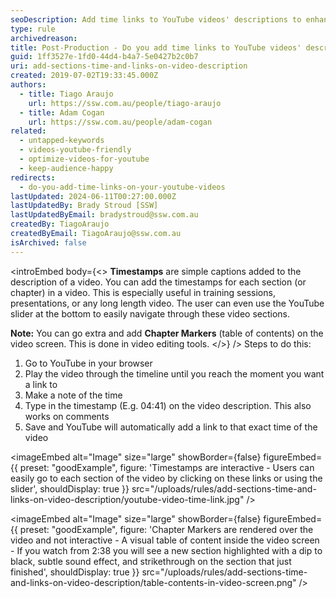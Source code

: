 ```yaml
---
seoDescription: Add time links to YouTube videos' descriptions to enhance user engagement and provide easy access to specific sections or chapters
type: rule
archivedreason:
title: Post-Production - Do you add time links to YouTube videos' descriptions?
guid: 1ff3527e-1fd0-44d4-b4a7-5e0427b2c0b7
uri: add-sections-time-and-links-on-video-description
created: 2019-07-02T19:33:45.000Z
authors:
  - title: Tiago Araujo
    url: https://ssw.com.au/people/tiago-araujo
  - title: Adam Cogan
    url: https://ssw.com.au/people/adam-cogan
related:
  - untapped-keywords
  - videos-youtube-friendly
  - optimize-videos-for-youtube
  - keep-audience-happy
redirects:
  - do-you-add-time-links-on-your-youtube-videos
lastUpdated: 2024-06-11T00:27:00.000Z
lastUpdatedBy: Brady Stroud [SSW]
lastUpdatedByEmail: bradystroud@ssw.com.au
createdBy: TiagoAraujo
createdByEmail: TiagoAraujo@ssw.com.au
isArchived: false
---
```


<introEmbed
  body={<>
**Timestamps** are simple captions added to the description of a video. You can add the timestamps for each section (or chapter) in a video. This is especially useful in training sessions, presentations, or any long length video. The user can even use the YouTube slider at the bottom to easily navigate through these video sections.

**Note:** You can go extra and add **Chapter Markers** (table of contents) on the video screen. This is done in video editing tools.
  </>}
/>
Steps to do this:

1. Go to YouTube in your browser
2. Play the video through the timeline until you reach the moment you want a link to
3. Make a note of the time
4. Type in the timestamp (E.g. 04:41) on the video description. This also works on comments
5. Save and YouTube will automatically add a link to that exact time of the video

<imageEmbed
  alt="Image"
  size="large"
  showBorder={false}
  figureEmbed={{
    preset: "goodExample",
    figure: 'Timestamps are interactive - Users can easily go to each section of the video by clicking on these links or using the slider',
    shouldDisplay: true
  }}
  src="/uploads/rules/add-sections-time-and-links-on-video-description/youtube-video-time-link.jpg"
/>

<imageEmbed
  alt="Image"
  size="large"
  showBorder={false}
  figureEmbed={{
    preset: "goodExample",
    figure: 'Chapter Markers are rendered over the video and not interactive - A visual table of content inside the video screen - If you watch from        2:38 you will see a new section highlighted with a dip to black, subtle sound effect, and strikethrough on the section that just finished',
    shouldDisplay: true
  }}
  src="/uploads/rules/add-sections-time-and-links-on-video-description/table-contents-in-video-screen.png"
/>
